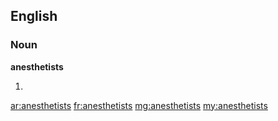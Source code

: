 ==English==

===Noun===
'''anesthetists'''

# {{plural of|[[anesthetist]]}}

[[ar:anesthetists]]
[[fr:anesthetists]]
[[mg:anesthetists]]
[[my:anesthetists]]